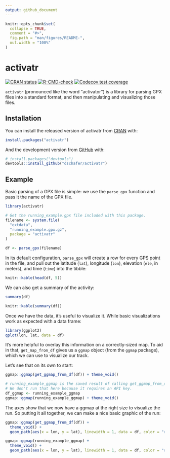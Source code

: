 ```yaml
---
output: github_document
---
```


<!-- README.md is generated from README.Rmd. Please edit that file -->

```r
knitr::opts_chunk$set(
  collapse = TRUE,
  comment = "#>",
  fig.path = "man/figures/README-",
  out.width = "100%"
)
```

# activatr

<!-- badges: start -->
[![CRAN status](https://www.r-pkg.org/badges/version/activatr)](https://cran.r-project.org/package=activatr)
[![R-CMD-check](https://github.com/dschafer/activatr/workflows/R-CMD-check/badge.svg)](https://github.com/dschafer/activatr/actions)
[![Codecov test coverage](https://codecov.io/gh/dschafer/activatr/branch/master/graph/badge.svg)](https://app.codecov.io/gh/dschafer/activatr?branch=master)
<!-- badges: end -->

`activatr` (pronounced like the word "activator") is a library for parsing GPX files into a standard format, and then manipulating and visualizing those files.

## Installation

You can install the released version of activatr from [CRAN](https://CRAN.R-project.org) with:

```r
install.packages("activatr")
```

And the development version from [GitHub](https://github.com/) with:

```r
# install.packages("devtools")
devtools::install_github("dschafer/activatr")
```

## Example

Basic parsing of a GPX file is simple: we use the `parse_gpx` function and pass it the name of the GPX file.

```r
library(activatr)

# Get the running_example.gpx file included with this package.
filename <- system.file(
  "extdata",
  "running_example.gpx.gz",
  package = "activatr"
)

df <- parse_gpx(filename)
```

In its default configuration, `parse_gpx` will create a row for every GPS point in the file, and pull out the latitude (`lat`), longitude (`lon`), elevation (`ele`, in meters), and time (`time`) into the tibble:

```r
knitr::kable(head(df, 5))
```

We can also get a summary of the activity:

```r
summary(df)
```

```r
knitr::kable(summary(df))
```

Once we have the data, it's useful to visualize it. While basic visualizations work as expected with a data frame:

```r
library(ggplot2)
qplot(lon, lat, data = df)
```

It's more helpful to overlay this information on a correctly-sized map. To aid in that, `get_map_from_df` gives us a `ggmap` object (from the `ggmap` package), which we can use to visualize our track.

Let's see that on its own to start:

```r
ggmap::ggmap(get_ggmap_from_df(df)) + theme_void()
```

```r
# running_example_ggmap is the saved result of calling get_ggmap_from_df(df)
# We don't run that here because it requires an API key.
df_ggmap <- running_example_ggmap
ggmap::ggmap(running_example_ggmap) + theme_void()
```

The axes show that we now have a ggmap at the right size to visualize the run. So putting it
all together, we can make a nice basic graphic of the run:

```r
ggmap::ggmap(get_ggmap_from_df(df)) +
  theme_void() +
  geom_path(aes(x = lon, y = lat), linewidth = 1, data = df, color = "red")
```

```r
ggmap::ggmap(running_example_ggmap) +
  theme_void() +
  geom_path(aes(x = lon, y = lat), linewidth = 1, data = df, color = "red")
```
